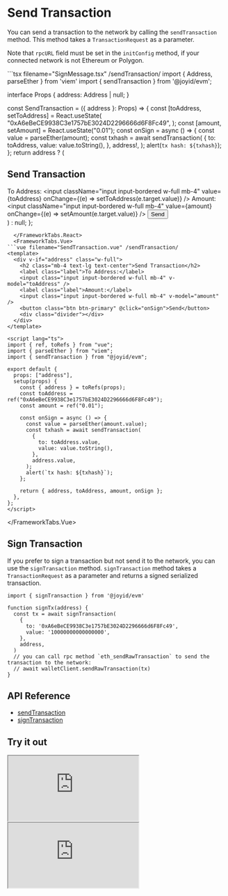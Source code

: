 # Send Transaction

You can send a transaction to the network by calling the `sendTransaction` method. This method takes a `TransactionRequest` as a parameter.

Note that `rpcURL` field must be set in the `initConfig` method, if your connected network is not Ethereum or Polygon.



<FrameworkTabs>
  <FrameworkTabs.React>
```tsx filename="SignMessage.tsx" /sendTransaction/
import { Address, parseEther } from 'viem'
import { sendTransaction } from '@joyid/evm';

interface Props {
  address: Address | null;
}

const SendTransaction = ({ address }: Props) => {
  const [toAddress, setToAddress] = React.useState(
    "0xA6eBeCE9938C3e1757bE3024D2296666d6F8Fc49",
  );
  const [amount, setAmount] = React.useState("0.01");
  const onSign = async () => {
    const value = parseEther(amount);
    const txhash = await sendTransaction(
      {
        to: toAddress,
        value: value.toString(),
      },
      address!,
    );
    alert(`tx hash: ${txhash}`);
  };
  return address ? (
    <div className="w-full">
      <h2 className="mb-4 text-lg text-center">Send Transaction</h2>
      <label className="label">To Address:</label>
      <input
        className="input input-bordered w-full mb-4"
        value={toAddress}
        onChange={(e) => setToAddress(e.target.value)}
      />
      <label className="label">Amount:</label>
      <input
        className="input input-bordered w-full mb-4"
        value={amount}
        onChange={(e) => setAmount(e.target.value)}
      />
      <button className="btn btn-primary" onClick={onSign}>
        Send
      </button>
      <div className="divider"></div>
    </div>
  ) : null;
};
```
  </FrameworkTabs.React>
  <FrameworkTabs.Vue>
```vue filename="SendTransaction.vue" /sendTransaction/
<template>
  <div v-if="address" class="w-full">
    <h2 class="mb-4 text-lg text-center">Send Transaction</h2>
    <label class="label">To Address:</label>
    <input class="input input-bordered w-full mb-4" v-model="toAddress" />
    <label class="label">Amount:</label>
    <input class="input input-bordered w-full mb-4" v-model="amount" />
    <button class="btn btn-primary" @click="onSign">Send</button>
    <div class="divider"></div>
  </div>
</template>

<script lang="ts">
import { ref, toRefs } from "vue";
import { parseEther } from "viem";
import { sendTransaction } from "@joyid/evm";

export default {
  props: ["address"],
  setup(props) {
    const { address } = toRefs(props);
    const toAddress = ref("0xA6eBeCE9938C3e1757bE3024D2296666d6F8Fc49");
    const amount = ref("0.01");

    const onSign = async () => {
      const value = parseEther(amount.value);
      const txhash = await sendTransaction(
        {
          to: toAddress.value,
          value: value.toString(),
        },
        address.value,
      );
      alert(`tx hash: ${txhash}`);
    };

    return { address, toAddress, amount, onSign };
  },
};
</script>

```
  </FrameworkTabs.Vue>
</FrameworkTabs>

## Sign Transaction

If you prefer to sign a transaction but not send it to the network, you can use the `signTransaction` method. `signTransaction` method takes a `TransactionRequest` as a parameter and returns a signed serialized transaction.

```tsx filename="SignTransaction.tsx" /signTransaction/
import { signTransaction } from '@joyid/evm'

function signTx(address) {
  const tx = await signTransaction(
    {
      to: '0xA6eBeCE9938C3e1757bE3024D2296666d6F8Fc49',
      value: '10000000000000000',
    },
    address,
  )
  // you can call rpc method `eth_sendRawTransaction` to send the transaction to the network:
  // await walletClient.sendRawTransaction(tx)
}
```

## API Reference

- [sendTransaction](/apis/evm/send-tx)
- [signTransaction](/apis/evm/sign-tx)

## Try it out

<FrameworkTabs>
  <FrameworkTabs.React>
    <iframe className="sandbox" src="https://codesandbox.io/p/sandbox/react-joyid-evm-send-transaction-83hjjy?file=%2Fsrc%2FApp.tsx%3A12%2C22&embed=1" ></iframe>
  </FrameworkTabs.React>
  <FrameworkTabs.Vue>
    <iframe className="sandbox" src="https://codesandbox.io/p/sandbox/vue-joyid-evm-send-transaction-8tp5dz?file=%2Fsrc%2FApp.tsx%3A12%2C22&embed=1" ></iframe>
  </FrameworkTabs.Vue>
</FrameworkTabs>
